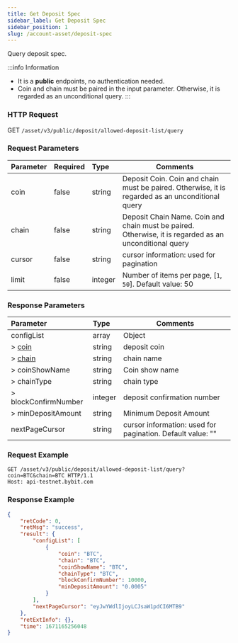 ```yaml
---
title: Get Deposit Spec
sidebar_label: Get Deposit Spec
sidebar_position: 1
slug: /account-asset/deposit-spec
---
```

Query deposit spec.

:::info Information
* It is a **public** endpoints, no authentication needed.
* Coin and chain must be paired in the input parameter. Otherwise, it is regarded as an unconditional query.
:::

### HTTP Request
GET `/asset/v3/public/deposit/allowed-deposit-list/query`

### Request Parameters
| Parameter | Required | Type | Comments|
|:----- |:-------|:-----|------ |
|coin |false |string |Deposit Coin. Coin and chain must be paired. Otherwise, it is regarded as an unconditional query|
|chain |false |string |Deposit Chain Name. Coin and chain must be paired. Otherwise, it is regarded as an unconditional query |
|cursor |false |string |cursor information: used for pagination |
|limit |false |integer |Number of items per page, [`1`, `50`]. Default value: 50 |

### Response Parameters
| Parameter | Type | Comments|
|:----- |:-----|----- |
|configList|array |Object|
|> [coin](enum#coin)|string |deposit coin |
|> [chain](enum#chain)|string|chain name|
|> coinShowName|string|Coin show name|
|> chainType|string|chain type|
|> blockConfirmNumber|integer|deposit confirmation number|
|> minDepositAmount|string|Minimum Deposit Amount|
|nextPageCursor|string|cursor information: used for pagination. Default value: ""|

### Request Example

```http
GET /asset/v3/public/deposit/allowed-deposit-list/query?coin=BTC&chain=BTC HTTP/1.1
Host: api-testnet.bybit.com
```

### Response Example

```json
{
    "retCode": 0,
    "retMsg": "success",
    "result": {
        "configList": [
            {
                "coin": "BTC",
                "chain": "BTC",
                "coinShowName": "BTC",
                "chainType": "BTC",
                "blockConfirmNumber": 10000,
                "minDepositAmount": "0.0005"
            }
        ],
        "nextPageCursor": "eyJwYWdlIjoyLCJsaW1pdCI6MTB9"
    },
    "retExtInfo": {},
    "time": 1671165256048
}
```
